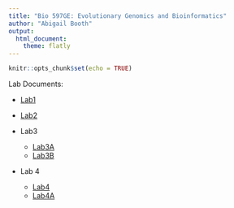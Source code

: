 ```yaml
---
title: "Bio 597GE: Evolutionary Genomics and Bioinformatics"
author: "Abigail Booth"
output: 
  html_document:
    theme: flatly
---
```


```r
knitr::opts_chunk$set(echo = TRUE)
```

Lab Documents:

* [Lab1](lab1_AbigailBooth.html)

* [Lab2](lab2_alb.html)

* Lab3
  + [Lab3A](lab3A_alb.html)
  + [Lab3B](lab3B_alb.html)
  
* Lab 4
  + [Lab4](lab4_alb.html)
  + [Lab4A](lab4A_alb.html)
